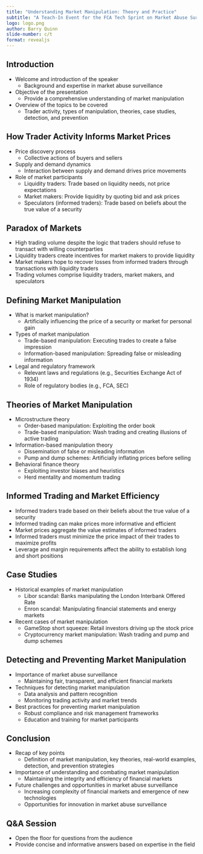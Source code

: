 ```yaml
---
title: "Understanding Market Manipulation: Theory and Practice"
subtitle: "A Teach-In Event for the FCA Tech Sprint on Market Abuse Surveillance"
logo: logo.png
author: Barry Quinn
slide-number: c/t
format: revealjs
---
```


## Introduction

- Welcome and introduction of the speaker
  - Background and expertise in market abuse surveillance
- Objective of the presentation
  - Provide a comprehensive understanding of market manipulation
- Overview of the topics to be covered
  - Trader activity, types of manipulation, theories, case studies, detection, and prevention

## How Trader Activity Informs Market Prices

- Price discovery process
  - Collective actions of buyers and sellers
- Supply and demand dynamics
  - Interaction between supply and demand drives price movements
- Role of market participants
  - Liquidity traders: Trade based on liquidity needs, not price expectations
  - Market makers: Provide liquidity by quoting bid and ask prices
  - Speculators (informed traders): Trade based on beliefs about the true value of a security

## Paradox of Markets

- High trading volume despite the logic that traders should refuse to transact with willing counterparties
- Liquidity traders create incentives for market makers to provide liquidity
- Market makers hope to recover losses from informed traders through transactions with liquidity traders
- Trading volumes comprise liquidity traders, market makers, and speculators

## Defining Market Manipulation

- What is market manipulation?
  - Artificially influencing the price of a security or market for personal gain
- Types of market manipulation
  - Trade-based manipulation: Executing trades to create a false impression
  - Information-based manipulation: Spreading false or misleading information
- Legal and regulatory framework
  - Relevant laws and regulations (e.g., Securities Exchange Act of 1934)
  - Role of regulatory bodies (e.g., FCA, SEC)

## Theories of Market Manipulation

- Microstructure theory
  - Order-based manipulation: Exploiting the order book
  - Trade-based manipulation: Wash trading and creating illusions of active trading
- Information-based manipulation theory
  - Dissemination of false or misleading information
  - Pump and dump schemes: Artificially inflating prices before selling
- Behavioral finance theory
  - Exploiting investor biases and heuristics
  - Herd mentality and momentum trading

## Informed Trading and Market Efficiency

- Informed traders trade based on their beliefs about the true value of a security
- Informed trading can make prices more informative and efficient
- Market prices aggregate the value estimates of informed traders
- Informed traders must minimize the price impact of their trades to maximize profits
- Leverage and margin requirements affect the ability to establish long and short positions

## Case Studies

- Historical examples of market manipulation
  - Libor scandal: Banks manipulating the London Interbank Offered Rate
  - Enron scandal: Manipulating financial statements and energy markets
- Recent cases of market manipulation
  - GameStop short squeeze: Retail investors driving up the stock price
  - Cryptocurrency market manipulation: Wash trading and pump and dump schemes

## Detecting and Preventing Market Manipulation

- Importance of market abuse surveillance
  - Maintaining fair, transparent, and efficient financial markets
- Techniques for detecting market manipulation
  - Data analysis and pattern recognition
  - Monitoring trading activity and market trends
- Best practices for preventing market manipulation
  - Robust compliance and risk management frameworks
  - Education and training for market participants

## Conclusion

- Recap of key points
  - Definition of market manipulation, key theories, real-world examples, detection, and prevention strategies
- Importance of understanding and combating market manipulation
  - Maintaining the integrity and efficiency of financial markets
- Future challenges and opportunities in market abuse surveillance
  - Increasing complexity of financial markets and emergence of new technologies
  - Opportunities for innovation in market abuse surveillance

## Q&A Session

- Open the floor for questions from the audience
- Provide concise and informative answers based on expertise in the field